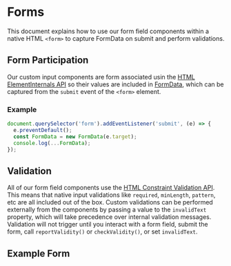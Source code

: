 
<Meta of={FormsStories} />

# Forms

This document explains how to use our form field components within a native HTML `<form>` to capture FormData on submit and perform validations.

## Form Participation

Our custom input components are form associated usin the [HTML ElementInternals API](https://developer.mozilla.org/en-US/docs/Web/API/ElementInternals) so their values are included in [FormData](https://developer.mozilla.org/en-US/docs/Web/API/FormData), which can be captured from the `submit` event of the `<form>` element.

### Example

```js
document.querySelector('form').addEventListener('submit', (e) => {
  e.preventDefault();
  const FormData = new FormData(e.target);
  console.log(...FormData);
});
```

## Validation

All of our form field components use the [HTML Constraint Validation API](https://developer.mozilla.org/en-US/docs/Web/HTML/Constraint_validation). This means that native input validations like `required`, `minLength`, `pattern`, etc are all included out of the box. Custom validations can be performed externally from the components by passing a value to the `invalidText` property, which will take precedence over internal validation messages. Validation will not trigger until you interact with a form field, submit the form, call `reportValidity()` or `checkValidity()`, or set `invalidText`.

## Example Form

<Canvas>
  <Story of={FormsStories.Default} />
</Canvas>

